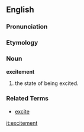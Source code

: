 ==English==

===Pronunciation===
{{substub}}

===Etymology===
{{substub}}

===Noun===
'''excitement'''

# the state of being excited.

===Related Terms===
* [[excite]]

[[it:excitement]]